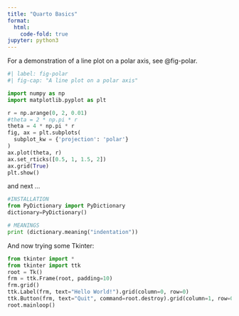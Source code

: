 ```yaml
---
title: "Quarto Basics"
format:
  html:
    code-fold: true
jupyter: python3
---
```


For a demonstration of a line plot on a polar axis, see @fig-polar.

```python
#| label: fig-polar
#| fig-cap: "A line plot on a polar axis"

import numpy as np
import matplotlib.pyplot as plt

r = np.arange(0, 2, 0.01)
#theta = 2 * np.pi * r
theta = 4 * np.pi * r
fig, ax = plt.subplots(
  subplot_kw = {'projection': 'polar'} 
)
ax.plot(theta, r)
ax.set_rticks([0.5, 1, 1.5, 2])
ax.grid(True)
plt.show()
```


and next ...

```python
#INSTALLATION
from PyDictionary import PyDictionary
dictionary=PyDictionary()

# MEANINGS
print (dictionary.meaning("indentation"))
```

And now trying some Tkinter: 

```python
from tkinter import *
from tkinter import ttk
root = Tk()
frm = ttk.Frame(root, padding=10)
frm.grid()
ttk.Label(frm, text="Hello World!").grid(column=0, row=0)
ttk.Button(frm, text="Quit", command=root.destroy).grid(column=1, row=0)
root.mainloop()
```

